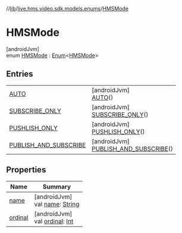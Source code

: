 //[lib](/api-reference/android/v2/home/content)/[live.hms.video.sdk.models.enums](../index)/[HMSMode](index)

# HMSMode

[androidJvm]\
enum [HMSMode](index) : [Enum](https://kotlinlang.org/api/latest/jvm/stdlib/kotlin/-enum/index.html)<[HMSMode](index)>

## Entries

|                                                                         |                                                                                             |
| ----------------------------------------------------------------------- | ------------------------------------------------------------------------------------------- |
| [AUTO](-a-u-t-o/index)                                                  | [androidJvm]<br />[AUTO](-a-u-t-o/index)()                                                  |
| [SUBSCRIBE_ONLY](-s-u-b-s-c-r-i-b-e_-o-n-l-y/index)                     | [androidJvm]<br />[SUBSCRIBE_ONLY](-s-u-b-s-c-r-i-b-e_-o-n-l-y/index)()                     |
| [PUSHLISH_ONLY](-p-u-s-h-l-i-s-h_-o-n-l-y/index)                        | [androidJvm]<br />[PUSHLISH_ONLY](-p-u-s-h-l-i-s-h_-o-n-l-y/index)()                        |
| [PUBLISH_AND_SUBSCRIBE](-p-u-b-l-i-s-h_-a-n-d_-s-u-b-s-c-r-i-b-e/index) | [androidJvm]<br />[PUBLISH_AND_SUBSCRIBE](-p-u-b-l-i-s-h_-a-n-d_-s-u-b-s-c-r-i-b-e/index)() |

## Properties

| Name                                                  | Summary                                                                                                                                                     |
| ----------------------------------------------------- | ----------------------------------------------------------------------------------------------------------------------------------------------------------- |
| [name](index#1245671964%2FProperties%2F-1973928616)   | [androidJvm]<br />val [name](index#1245671964%2FProperties%2F-1973928616): [String](https://kotlinlang.org/api/latest/jvm/stdlib/kotlin/-string/index.html) |
| [ordinal](index#770371490%2FProperties%2F-1973928616) | [androidJvm]<br />val [ordinal](index#770371490%2FProperties%2F-1973928616): [Int](https://kotlinlang.org/api/latest/jvm/stdlib/kotlin/-int/index.html)     |
